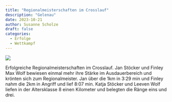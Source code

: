 ```yaml
---
title: "Regionalmeisterschaften im Crosslauf"
description: "Gelenau"
date: 2023-10-21
author: Susanne Scholze
draft: false
categories:
  - Erfolge
  - Wettkampf
---
```



::: {layout-ncol="2"}
![](image.jpg)

Erfolgreiche Regionalmeisterschaften im Crosslauf. Jan Stöcker und Finley Max Wolf bewiesen einmal mehr ihre Stärke im Ausdauerbereich und krönten sich zum Regionalmeister. Jan über die 1km in 3:29 min und Finley nahm die 2km in Angriff und lief 8:07 min. Katja Stöcker und Leeven Wolf liefen in der Altersklasse 8 einen Kilometer und belegten die Ränge eins und drei.
:::
